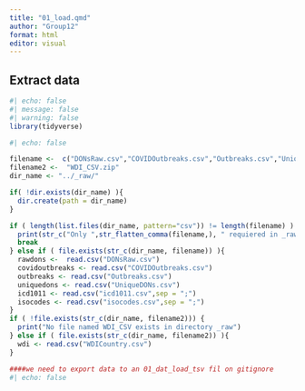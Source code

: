 ```yaml
---
title: "01_load.qmd"
author: "Group12"
format: html
editor: visual
---
```


## Extract data

```r

#| echo: false
#| message: false
#| warning: false
library(tidyverse)

```

```r
#| echo: false

filename <-  c("DONsRaw.csv","COVIDOutbreaks.csv","Outbreaks.csv","UniqueDONs.csv","icd1011.csv","isocodes.csv")
filename2 <-  "WDI_CSV.zip"
dir_name <- "../_raw/"

if( !dir.exists(dir_name) ){
  dir.create(path = dir_name)
}

if ( length(list.files(dir_name, pattern="csv")) != length(filename) ) {
  print(str_c("Only ",str_flatten_comma(filename,), " requiered in _raw folder"))
  break
} else if ( file.exists(str_c(dir_name, filename)) ){ 
  rawdons <-  read.csv("DONsRaw.csv")
  covidoutbreaks <- read.csv("COVIDOutbreaks.csv")
  outbreaks <- read.csv("Outbreaks.csv")
  uniquedons <- read.csv("UniqueDONs.csv")
  icd1011 <- read.csv("icd1011.csv",sep = ";")
  isocodes <- read.csv("isocodes.csv",sep = ";")
}
if ( !file.exists(str_c(dir_name, filename2))) {
  print("No file named WDI_CSV exists in directory _raw")
} else if ( file.exists(str_c(dir_name, filename2)) ){
  wdi <- read.csv("WDICountry.csv")
}


```

```r
####we need to export data to an 01_dat_load_tsv fil on gitignore
#| echo: false



```
